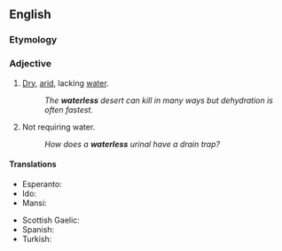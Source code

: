 ==English==

===Etymology===
{{suffix|water|less|lang=en}}

===Adjective===
{{en-adj|-}}

# [[dry|Dry]], [[arid]], lacking [[water]].
#: ''The '''waterless''' desert can kill in many ways but dehydration is often fastest.''
# Not requiring water.
#: ''How does a '''waterless''' urinal have a drain trap?''

====Translations====
{{trans-top|lacking water}}
* Esperanto: {{t|eo|senakva}}
* Ido: {{t+|io|senaqua}}
* Mansi: {{t|mns|виттāл|tr=vittāl}}
{{trans-mid}}
* Scottish Gaelic: {{t|gd|gun}} {{t+|gd|uisge}} {{gloss|without water}}
* Spanish: {{t+|es|sin}} {{t+|es|agua}} {{gloss|without water}}
* Turkish: {{t+|tr|susuz}}
{{trans-bottom}}